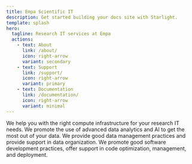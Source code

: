 ```yaml
---
title: Empa Scientific IT
description: Get started building your docs site with Starlight.
template: splash
hero:
  tagline: Research IT services at Empa
  actions:
    - text: About
      link: /about/
      icon: right-arrow
      variant: secondary
    - text: Support
      link: /support/
      icon: right-arrow
      variant: primary
    - text: Documentation
      link: /documentation/
      icon: right-arrow
      variant: minimal
---
```



<CardGrid stagger>
	<CustomCard title="<a href='/services/compute/'>Compute</a>" customIcon="lucide:cpu">
	   We help you with the right compute infrastructure for your research IT needs.
	</CustomCard>
	<CustomCard title="<a href='/services/data_science/'>Data Science</a>" customIcon="lucide:chart-scatter">
	   We promote the use of advanced data analytics and AI to get the most out of your data.
	</CustomCard>
	<CustomCard title="<a href='/services/research-data-management/'>Research Data Management</a>" customIcon="lucide:folder-tree">
	   We provide good data management practices and provide support in data organization.
	</CustomCard>
	<CustomCard title="<a href='/services/software-engineering/'>Software Engineering</a>" customIcon="lucide:git-merge">
	   We promote good software development practices, offer support in code optimization, management, and deployment.
	</CustomCard>
</CardGrid>

